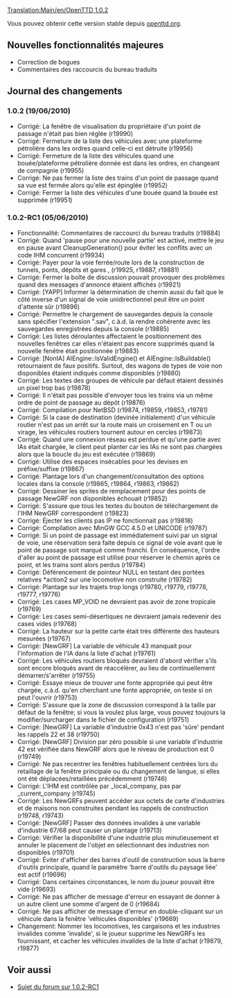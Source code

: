 [[Translation:Main/en/OpenTTD 1.0.2]]
{{fr/Livraison|prec=OpenTTD 1.0.1|suiv=OpenTTD 1.0.3|date=19/06/2010}}

Vous pouvez obtenir cette version stable depuis [http://www.openttd.org/en/download-stable openttd.org].

==Nouvelles fonctionnalités majeures==

* Correction de bogues
* Commentaires des raccourcis du bureau traduits

==Journal des changements==

===1.0.2 (19/06/2010)===

* Corrigé: La fenêtre de visualisation du propriétaire d'un point de passage n'était pas bien réglée (r19990)
* Corrigé: Fermeture de la liste des véhicules avec une plateforme pétrolière dans les ordres quand celle-ci est détruite (r19956)
* Corrigé: Fermeture de la liste des véhicules quand une bouée/plateforme pétrolière donnée est dans les ordres, en changeant de compagnie (r19955)
* Corrigé: Ne pas fermer la liste des trains d'un point de passage quand sa vue est fermée alors qu'elle est épinglée (r19952)
* Corrigé: Fermer la liste des véhicules d'une bouée quand la bouée est supprimée {{en/Flyspray|3869}} (r19951)

===1.0.2-RC1 (05/06/2010)===

* Fonctionnalité: Commentaires de raccourci du bureau traduits (r19884)
* Corrigé: Quand 'pause pour une nouvelle partie' est activé, mettre le jeu en pause avant CleanupGeneration() pour éviter les conflits avec un code IHM concurrent {{en/Flyspray|3857}} (r19934)
* Corrigé: Payer pour la voie ferrée/route lors de la construction de tunnels, ponts, dépôts et gares {{en/Flyspray|3859}}, {{en/Flyspray|3827}} (r19925, r19887, r19881)
* Corrigé: Fermer la boîte de discussion pouvait provoquer des problèmes quand des messages d'annonce étaient affichés {{en/Flyspray|3865}} (r19921)
* Corrigé: [YAPP] Informer la détermination de chemin aussi du fait que le côté inverse d'un signal de voie unidirectionnel peut être un point d'attente sûr {{en/Flyspray|3803}} (r19896)
* Corrigé: Permettre le chargement de sauvegardes depuis la console sans spécifier l'extension ".sav", c.à.d. la rendre cohérente avec les sauvegardes enregistrées depuis la console {{en/Flyspray|3761}} (r19885)
* Corrigé: Les listes déroulantes affectaient le positionnement des nouvelles fenêtres car elles n'étaient pas encore supprimés quand la nouvelle fenêtre était positionnée {{en/Flyspray|3812}} (r19883)
* Corrigé: [NonIA] AIEngine::IsValidEngine() et AIEngine::IsBuildable() retournaient de faux positifs. Surtout, des wagons de types de voie non disponibles étaient indiqués comme disponibles (r19880)
* Corrigé: Les textes des groupes de véhicule par défaut étaient dessinés un pixel trop bas {{en/Flyspray|3851}} (r19878)
* Corrigé: Il n'était pas possible d'envoyer tous les trains via un même ordre de point de passage au dépôt (r19876)
* Corrigé: Compilation pour NetBSD {{en/Flyspray|3809}} {{en/Flyspray|3840}} {{en/Flyspray|3845}} (r19874, r19859, r19853, r19781)
* Corrigé: Si la case de destination (devinée initialement) d'un véhicule routier n'est pas un arrêt sur la route mais un croisement en T ou un virage, les véhicules routiers tournent autour en cercles {{en/Flyspray|3817}} (r19873)
* Corrigé: Quand une connexion réseau est perdue et qu'une partie avec IAs était chargée, le client peut planter car les IAs ne sont pas chargées alors que la boucle du jeu est exécutée {{en/Flyspray|3819}} (r19869)
* Corrigé: Utilise des espaces insécables pour les devises en préfixe/suffixe (r19867)
* Corrigé: Plantage lors d'un changement/consultation des options locales dans la console {{en/Flyspray|3830}} (r19865, r19864, r19863, r19862)
* Corrigé: Dessiner les sprites de remplacement pour des points de passage NewGRF non disponibles échouait (r19852)
* Corrigé: S'assure que tous les textes du bouton de téléchargement de l'IHM NewGRF correspondent (r19823)
* Corrigé: Éjecter les clients pas IP ne fonctionnait pas {{en/Flyspray|3784}} (r19818)
* Corrigé: Compilation avec MinGW GCC 4.5.0 et UNICODE (r19787)
* Corrigé: Si un point de passage est immédiatement suivi par un signal de voie, une réservation sera faite depuis ce signal de voie avant que le point de passage soit marqué comme franchi. En conséquence, l'ordre d'aller au point de passage est utilisé pour réserver le chemin après ce point, et les trains sont alors perdus {{en/Flyspray|3770}} (r19784)
* Corrigé: Déférencement de pointeur NULL en testant des portées relatives *action2 sur une locomotive non construite {{en/Flyspray|3828}} (r19782)
* Corrigé: Plantage sur les trajets trop longs {{en/Flyspray|3807}} (r19780, r19779, r19778, r19777, r19776)
* Corrigé: Les cases MP_VOID ne devraient pas avoir de zone tropicale {{en/Flyspray|3820}} (r19769)
* Corrigé: Les cases semi-désertiques ne devraient jamais redevenir des cases vides (r19768)
* Corrigé: La hauteur sur la petite carte était très différente des hauteurs mesurées {{en/Flyspray|3808}} (r19767)
* Corrigé: [NewGRF] La variable de véhicule 43 manquait pour l'information de l'IA dans la liste d'achat (r19761)
* Corrigé: Les véhicules routiers bloqués devraient d'abord vérifier s'ils sont encore bloqués avant de réaccélérer, au lieu de continuellement démarrer/s'arrêter (r19755)
* Corrigé: Essaye mieux de trouver une fonte appropriée qui peut être chargée, c.à.d. qu'en cherchant une fonte appropriée, on teste si on peut l'ouvrir {{en/Flyspray|3740}} (r19753)
* Corrigé: S'assure que la zone de discussion correspond à la taille par défaut de la fenêtre; si vous la voulez plus large, vous pouvez toujours la modifier/surcharger dans le fichier de configuration {{en/Flyspray|3798}} (r19751)
* Corrigé: [NewGRF] La variable d'industrie 0x43 n'est pas 'sûre' pendant les rappels 22 et 38 (r19750)
* Corrigé: [NewGRF] Division par zéro possible si une variable d'industrie 42 est vérifiée dans NewGRF alors que le niveau de production est 0 (r19749)
* Corrigé: Ne pas recentrer les fenêtres habituellement centrées lors du retaillage de la fenêtre principale ou du changement de langue, si elles ont été déplacées/retaillées précédemment {{en/Flyspray|3675}} (r19746)
* Corrigé: L'IHM est contrôlée par _local_company, pas par _current_company (r19745)
* Corrigé: Les NewGRFs peuvent accéder aux octets de carte d'industries et de maisons non construites pendant les rappels de construction (r19748, r19743)
* Corrigé: [NewGRF] Passer des données invalides à une variable d'industrie 67/68 peut causer un plantage (r19713)
* Corrigé: Vérifier la disponibilité d'une industrie plus minutieusement et annuler le placement de l'objet en sélectionnant des industries non disponibles {{en/Flyspray|3787}} (r19701)
* Corrigé: Éviter d'afficher des barres d'outil de construction sous la barre d'outils principale, quand le paramètre 'barre d'outils du paysage liée' est actif {{en/Flyspray|3781}} (r19696)
* Corrigé: Dans certaines circonstances, le nom du joueur pouvait être vide (r19693)
* Corrigé: Ne pas afficher de message d'erreur en essayant de donner à un autre client une somme d'argent de 0 {{en/Flyspray|3779}} (r19684)
* Corrigé: Ne pas afficher de message d'erreur en double-cliquant sur un véhicule dans la fenêtre 'véhicules disponibles' (r19669)
* Changement: Nommer les locomotives, les cargaisons et les industries invalides comme 'invalide', si le joueur supprime les NewGRFs les fournissant, et cacher les véhicules invalides de la liste d'achat (r19879, r19877)

== Voir aussi ==
* [http://www.tt-forums.net/viewtopic.php?f=29&t=48731 Sujet du forum sur 1.0.2-RC1]
